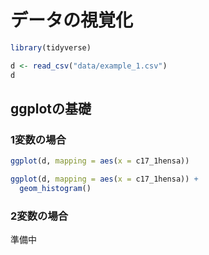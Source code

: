 # データの視覚化 {#vizualization}



```r
library(tidyverse)
```

```r
d <- read_csv("data/example_1.csv")
d
```



## ggplotの基礎

### 1変数の場合

```r
ggplot(d, mapping = aes(x = c17_1hensa))
```

```r
ggplot(d, mapping = aes(x = c17_1hensa)) + 
  geom_histogram()
```


### 2変数の場合

準備中
